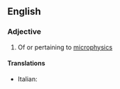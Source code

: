 ==English==

===Adjective===
{{en-adj|-}}

# Of or pertaining to [[microphysics]]

====Translations====
{{trans-top|pertaining to microphysics}}
* Italian: {{t+|it|meteorologico}}
{{trans-mid}}
{{trans-bottom}}